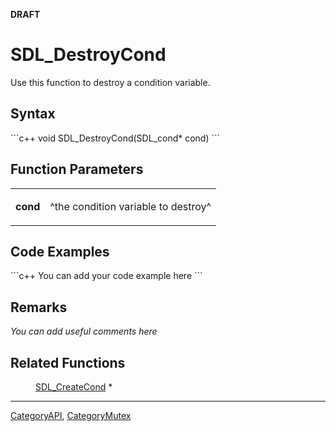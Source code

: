 <!-- pragma section-numbers off -->
<!-- pragma disable-camelcase -->
'''DRAFT'''

= SDL_DestroyCond =
Use this function to destroy a condition variable.


== Syntax ==
```c++
void SDL_DestroyCond(SDL_cond* cond)
```

== Function Parameters ==
{|
|'''cond'''
|^the condition variable to destroy^
|}

== Code Examples ==
```c++
You can add your code example here
```

== Remarks ==
''You can add useful comments here''

== Related Functions ==
:[[SDL_CreateCond]] *

----
[[CategoryAPI]], [[CategoryMutex]]

